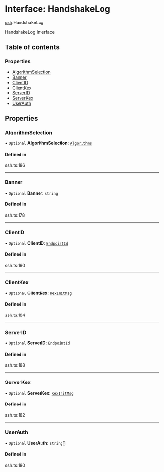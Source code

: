 # Interface: HandshakeLog

[ssh](/templates/protocols/javascript/modules/ssh).HandshakeLog

HandshakeLog Interface

## Table of contents

### Properties

- [AlgorithmSelection](/templates/protocols/javascript/modules/ssh.HandshakeLog#algorithmselection)
- [Banner](/templates/protocols/javascript/modules/ssh.HandshakeLog#banner)
- [ClientID](/templates/protocols/javascript/modules/ssh.HandshakeLog#clientid)
- [ClientKex](/templates/protocols/javascript/modules/ssh.HandshakeLog#clientkex)
- [ServerID](/templates/protocols/javascript/modules/ssh.HandshakeLog#serverid)
- [ServerKex](/templates/protocols/javascript/modules/ssh.HandshakeLog#serverkex)
- [UserAuth](/templates/protocols/javascript/modules/ssh.HandshakeLog#userauth)

## Properties

### AlgorithmSelection

• `Optional` **AlgorithmSelection**: [`Algorithms`](/templates/protocols/javascript/modules/ssh.Algorithms)

#### Defined in

ssh.ts:186

___

### Banner

• `Optional` **Banner**: `string`

#### Defined in

ssh.ts:178

___

### ClientID

• `Optional` **ClientID**: [`EndpointId`](/templates/protocols/javascript/modules/ssh.EndpointId)

#### Defined in

ssh.ts:190

___

### ClientKex

• `Optional` **ClientKex**: [`KexInitMsg`](/templates/protocols/javascript/modules/ssh.KexInitMsg)

#### Defined in

ssh.ts:184

___

### ServerID

• `Optional` **ServerID**: [`EndpointId`](/templates/protocols/javascript/modules/ssh.EndpointId)

#### Defined in

ssh.ts:188

___

### ServerKex

• `Optional` **ServerKex**: [`KexInitMsg`](/templates/protocols/javascript/modules/ssh.KexInitMsg)

#### Defined in

ssh.ts:182

___

### UserAuth

• `Optional` **UserAuth**: `string`[]

#### Defined in

ssh.ts:180
